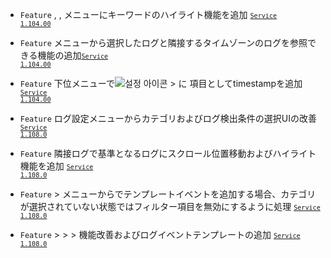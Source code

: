 - <code class="Feature">Feature</code> <Cmdname sid="log_search" className="uitext" />, <Cmdname sid="side_logExplorer" className="uitext" />, <Cmdname sid="transaction_log" className="uitext" />メニューにキーワードのハイライト機能を追加 <code class='changelog-service'><a href="../release-notes/service/service-1_104_x"><code class='changelog-service'>Service 1.104.00​</code></a></code>

- <code class="Feature">Feature</code> <Cmdname sid="log_search" className="uitext" />メニューから選択したログと隣接するタイムゾーンのログを参照できる機能の追加<code class='changelog-service'><a href="../release-notes/service/service-1_104_x"><code class='changelog-service'>Service 1.104.00​</code></a></code>

- <code class="Feature">Feature</code> <Cmdname sid="side_log" className="uitext" />下位メニューで<img src="/img/ico-setting.svg" alt="설정 아이콘"></img> <Cmdname sid="table_settings" className="uitext" /> &gt; <Cmdname sid="column_settings" className="uitext" />に <Cmdname sid="add_a_column" className="uitext" />項目として<span class="uitext">timestamp</span>を追加
  <code class='changelog-service'><a href="../release-notes/service/service-1_104_x"><code class='changelog-service'>Service 1.104.00​</code></a></code>

- <code class="Feature">Feature</code> <span class="uitext">ログ設定</span>メニューからカテゴリおよびログ検出条件の選択UIの改善<code class='changelog-service'><a href="../release-notes/service/service-1_108_x"><code class='changelog-service'>Service 1.108.0​</code></a></code>

- <code class="Feature">Feature</code> 隣接ログで基準となるログにスクロール位置移動およびハイライト機能を追加 <code class='changelog-service'><a href="../release-notes/service/service-1_108_x"><code class='changelog-service'>Service 1.108.0​</code></a></code>

- <code class="Feature">Feature</code> <Cmdname sid="side_event" className="uitext" /> &gt; <Cmdname sid="side_log" className="uitext" />メニューから<Cmdname sid="composite_log_event" className="uitext" />でテンプレートイベントを追加する場合、カテゴリが選択されていない状態ではフィルター項目を無効にするように処理 <code class='changelog-service'><a href="../release-notes/service/service-1_108_x"><code class='changelog-service'>Service 1.108.0​</code></a></code>

- <code class="Feature">Feature</code> <Cmdname sid="side_event" className="uitext" /> &gt; <Cmdname sid="side_eventSetting" className="uitext" /> &gt; <Cmdname sid="side_log" className="uitext" /> &gt; <Cmdname sid="composite_log_event" className="uitext" />機能改善およびログイベントテンプレートの追加 <code class='changelog-service'><a href="../release-notes/service/service-1_108_x"><code class='changelog-service'>Service 1.108.0​</code></a></code>
